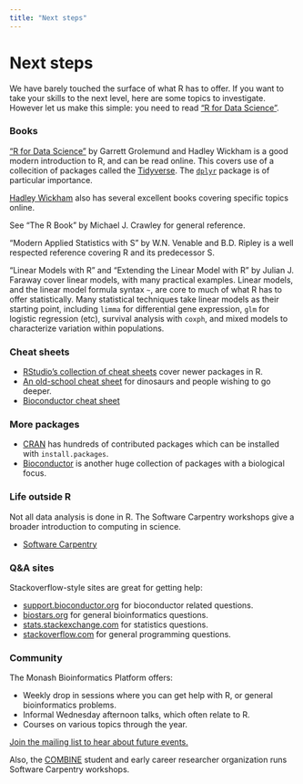 ```yaml
---
title: "Next steps"
---
```


# Next steps

We have barely touched the surface of what R has to offer. If you want to take your skills to the next level, here are some topics to investigate. However let us make this simple: you need to read ["R for Data Science"](http://r4ds.had.co.nz/).

### Books

["R for Data Science"](http://r4ds.had.co.nz/) by Garrett Grolemund and Hadley Wickham is a good modern introduction to R, and can be read online. This covers use of a collecition of packages called the [Tidyverse](https://www.tidyverse.org/). The [`dplyr`](http://dplyr.tidyverse.org/) package is of particular importance.

[Hadley Wickham](http://hadley.nz/) also has several excellent books covering specific topics online.

See "The R Book" by Michael J. Crawley for general reference.

"Modern Applied Statistics with S" by W.N. Venable and B.D. Ripley is a well respected reference covering R and its predecessor S.

"Linear Models with R" and "Extending the Linear Model with R" by Julian J. Faraway cover linear models, with many practical examples. Linear models, and the linear model formula syntax `~`, are core to much of what R has to offer statistically. Many statistical techniques take linear models as their starting point, including `limma` for differential gene expression, `glm` for logistic regression (etc), survival analysis with `coxph`, and mixed models to characterize variation within populations.

### Cheat sheets

* [RStudio's collection of cheat sheets](https://www.rstudio.com/resources/cheatsheets/) cover newer packages in R.
* [An old-school cheat sheet](https://cran.r-project.org/doc/contrib/Short-refcard.pdf) for dinosaurs and people wishing to go deeper.
* [Bioconductor cheat sheet](https://github.com/mikelove/bioc-refcard/blob/master/README.Rmd)

### More packages

* [CRAN](https://cran.rstudio.com/) has hundreds of contributed packages which can be installed with `install.packages`.
* [Bioconductor](http://bioconductor.org/) is another huge collection of packages with a biological focus.

### Life outside R

Not all data analysis is done in R. The Software Carpentry workshops give a broader introduction to computing in science.

* [Software Carpentry](http://software-carpentry.org/lessons/)

### Q&A sites

Stackoverflow-style sites are great for getting help:

* [support.bioconductor.org](https://support.bioconductor.org) for bioconductor related questions.
* [biostars.org](https://biostars.org) for general bioinformatics questions.
* [stats.stackexchange.com](http://stats.stackexchange.com) for statistics questions.
* [stackoverflow.com](http://stackoverflow.com) for general programming questions.

### Community

The Monash Bioinformatics Platform offers:

* Weekly drop in sessions where you can get help with R, or general bioinformatics problems.
* Informal Wednesday afternoon talks, which often relate to R.
* Courses on various topics through the year.

[Join the mailing list to hear about future events.](http://bioinformatics.erc.monash.edu/)

Also, the [COMBINE](https://combine.org.au/) student and early career researcher organization runs Software Carpentry workshops.
